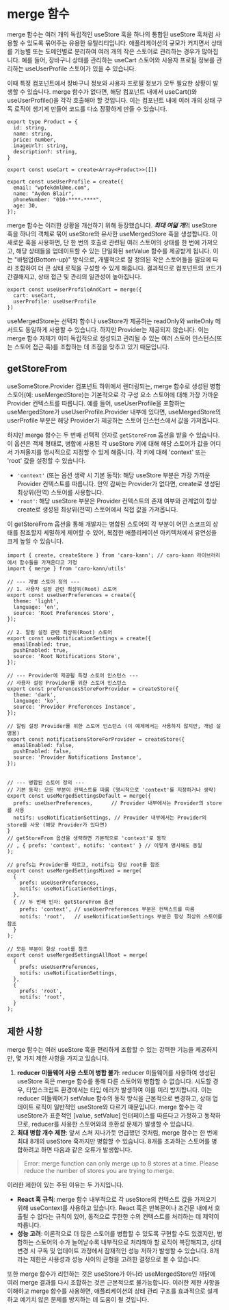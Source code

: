# merge 함수

merge 함수는 여러 개의 독립적인 useStore 훅을 하나의 통합된 useStore 훅처럼 사용할 수 있도록 묶어주는 유용한 유틸리티입니다. 애플리케이션의 규모가 커지면서 상태를 기능별 또는 도메인별로 분리하여 여러 개의 작은 스토어로 관리하는 경우가 많아집니다. 예를 들어, 장바구니 상태를 관리하는 useCart 스토어와 사용자 프로필 정보를 관리하는 useUserProfile 스토어가 있을 수 있습니다.

이때 특정 컴포넌트에서 장바구니 정보와 사용자 프로필 정보가 모두 필요한 상황이 발생할 수 있습니다. merge 함수가 없다면, 해당 컴포넌트 내에서 useCart()와 useUserProfile()을 각각 호출해야 할 것입니다. 이는 컴포넌트 내에 여러 개의 상태 구독 로직이 생기게 만들어 코드를 다소 장황하게 만들 수 있습니다.

```tsx copy showLineNumbers
export type Product = {
  id: string,
  name: string,
  price: number,
  imageUrl?: string,
  description?: string,
}

export const useCart = create<Array<Product>>([])

export const useUserProfile = create({
  email: "wpfekdml@me.com",
  name: "Ayden Blair",
  phoneNumber: "010-****-****",
  age: 30,
});
```
merge 함수는 이러한 상황을 개선하기 위해 등장했습니다. ***최대 여덟 개***의 useStore 훅을 하나의 객체로 묶어 useStore와 유사한 useMergedStore 훅을 생성합니다. 이 새로운 훅을 사용하면, 단 한 번의 호출로 관련된 여러 스토어의 상태를 한 번에 가져오고, 해당 상태들을 업데이트할 수 있는 단일화된 setValue 함수를 제공받게 됩니다. 이는 "바텀업(Bottom-up)" 방식으로, 개별적으로 잘 정의된 작은 스토어들을 필요에 따라 조합하여 더 큰 상태 로직을 구성할 수 있게 해줍니다. 결과적으로 컴포넌트의 코드가 간결해지고, 상태 접근 및 관리의 일관성이 높아집니다.

```tsx copy showLineNumbers
export const useUserProfileAndCart = merge({ 
  cart: useCart,
  userProfile: useUserProfile
})
```

useMergedStore는 선택자 함수나 useStore가 제공하는 readOnly와 writeOnly 메서드도 동일하게 사용할 수 있습니다. 하지만 Provider는 제공되지 않습니다. 이는 merge 함수 자체가 이미 독립적으로 생성되고 관리될 수 있는 여러 스토어 인스턴스(또는 스토어 접근 훅)를 조합하는 데 초점을 맞추고 있기 때문입니다.

## getStoreFrom

useSomeStore.Provider 컴포넌트 하위에서 렌더링되는, merge 함수로 생성된 병합 스토어(예: useMergedStore)는 기본적으로 각 구성 요소 스토어에 대해 가장 가까운 Provider 컨텍스트를 따릅니다. 예를 들어, useUserProfile을 포함하는 useMergedStore가 useUserProfile.Provider 내부에 있다면, useMergedStore의 userProfile 부분은 해당 Provider가 제공하는 스토어 인스턴스에서 값을 가져옵니다.

하지만 merge 함수는 두 번째 선택적 인자로 `getStoreFrom` 옵션을 받을 수 있습니다. 이 옵션은 객체 형태로, 병합에 사용된 각 useStore 키에 대해 해당 스토어가 값을 어디서 가져올지를 명시적으로 지정할 수 있게 해줍니다. 각 키에 대해 'context' 또는 'root' 값을 설정할 수 있습니다.

* `'context'` (또는 옵션 생략 시 기본 동작): 해당 useStore 부분은 가장 가까운 Provider 컨텍스트를 따릅니다. 만약 감싸는 Provider가 없다면, create로 생성된 최상위(전역) 스토어를 사용합니다.
* `'root'`: 해당 useStore 부분은 Provider 컨텍스트의 존재 여부와 관계없이 항상 create로 생성된 최상위(전역) 스토어에서 직접 값을 가져옵니다.

이 getStoreFrom 옵션을 통해 개발자는 병합된 스토어의 각 부분이 어떤 스코프의 상태를 참조할지 세밀하게 제어할 수 있어, 복잡한 애플리케이션 아키텍처에서 유연성을 크게 높일 수 있습니다.

```tsx copy showLineNumbers
import { create, createStore } from 'caro-kann'; // caro-kann 라이브러리에서 함수들을 가져온다고 가정
import { merge } from 'caro-kann/utils'

// --- 개별 스토어 정의 ---
// 1. 사용자 설정 관련 최상위(Root) 스토어
export const useUserPreferences = create({
  theme: 'light',
  language: 'en',
  source: 'Root Preferences Store',
});

// 2. 알림 설정 관련 최상위(Root) 스토어
export const useNotificationSettings = create({
  emailEnabled: true,
  pushEnabled: true,
  source: 'Root Notifications Store',
});

// --- Provider에 제공될 특정 스토어 인스턴스 ---
// 사용자 설정 Provider를 위한 스토어 인스턴스
export const preferencesStoreForProvider = createStore({
  theme: 'dark',
  language: 'ko',
  source: 'Provider Preferences Instance',
});

// 알림 설정 Provider를 위한 스토어 인스턴스 (이 예제에서는 사용하지 않지만, 개념 설명용)
export const notificationsStoreForProvider = createStore({
  emailEnabled: false,
  pushEnabled: false,
  source: 'Provider Notifications Instance',
});


// --- 병합된 스토어 정의 ---
// 기본 동작: 모든 부분이 컨텍스트를 따름 (명시적으로 'context'를 지정하거나 생략)
export const useMergedSettingsDefault = merge({
  prefs: useUserPreferences,      // Provider 내부에서는 Provider의 store를 사용
  notifs: useNotificationSettings, // Provider 내부에서는 Provider의 store를 사용 (해당 Provider가 있다면)
}
// getStoreFrom 옵션을 생략하면 기본적으로 'context'로 동작
// , { prefs: 'context', notifs: 'context' } // 이렇게 명시해도 동일
);

// prefs는 Provider를 따르고, notifs는 항상 root를 참조
export const useMergedSettingsMixed = merge(
  {
    prefs: useUserPreferences,
    notifs: useNotificationSettings,
  },
  { // 두 번째 인자: getStoreFrom 옵션
    prefs: 'context', // useUserPreferences 부분은 컨텍스트를 따름
    notifs: 'root',   // useNotificationSettings 부분은 항상 최상위 스토어를 참조
  }
);

// 모든 부분이 항상 root를 참조
export const useMergedSettingsAllRoot = merge(
  {
    prefs: useUserPreferences,
    notifs: useNotificationSettings,
  },
  {
    prefs: 'root',
    notifs: 'root',
  }
);
```

## 제한 사항

merge 함수는 여러 useStore 훅을 편리하게 조합할 수 있는 강력한 기능을 제공하지만, 몇 가지 제한 사항을 가지고 있습니다.

1. **reducer 미들웨어 사용 스토어 병합 불가**: reducer 미들웨어를 사용하여 생성된 useStore 훅은 merge 함수를 통해 다른 스토어와 병합할 수 없습니다. 시도할 경우, 타입스크립트 환경에서는 타입 에러가 발생하여 이를 미리 방지합니다. 이는 reducer 미들웨어가 setValue 함수의 동작 방식을 근본적으로 변경하고, 상태 업데이트 로직이 일반적인 useStore와 다르기 때문입니다. merge 함수는 각 useStore가 표준적인 [value, setValue] 인터페이스를 따른다고 가정하고 동작하므로, reducer를 사용한 스토어와의 호환성 문제가 발생할 수 있습니다.
2. **최대 병합 개수 제한**: 앞서 스쳐 지나가듯 언급했던 것처럼, merge 함수는 한 번에 최대 8개의 useStore 훅까지만 병합할 수 있습니다. 8개를 초과하는 스토어를 병합하려고 하면 다음과 같은 오류가 발생합니다.

> Error: merge function can only merge up to 8 stores at a time. Please reduce the number of stores you are trying to merge.

이러한 제한이 있는 주된 이유는 두 가지입니다.
* **React 훅 규칙**: merge 함수 내부적으로 각 useStore의 컨텍스트 값을 가져오기 위해 useContext를 사용하고 있습니다. React 훅은 반복문이나 조건문 내에서 호출될 수 없다는 규칙이 있어, 동적으로 무한한 수의 컨텍스트를 처리하는 데 제약이 따릅니다.
* **성능 고려**: 이론적으로 더 많은 스토어를 병합할 수 있도록 구현할 수도 있겠지만, 병합하는 스토어의 수가 늘어날수록 내부적으로 처리해야 할 로직이 복잡해지고, 상태 변경 시 구독 및 업데이트 과정에서 잠재적인 성능 저하가 발생할 수 있습니다. 8개라는 제한은 사용성과 성능 사이의 균형을 고려한 결정으로 볼 수 있습니다.

또한 merge 함수가 리턴하는 것은 useStore가 아니라 useMergedStore인 까닭에 여러 merge 결과를 다시 조합하는 것은 근본적으로 불가능합니다. 이러한 제한 사항을 이해하고 merge 함수를 사용하면, 애플리케이션의 상태 관리 구조를 효과적으로 설계하고 예기치 않은 문제를 방지하는 데 도움이 될 것입니다.